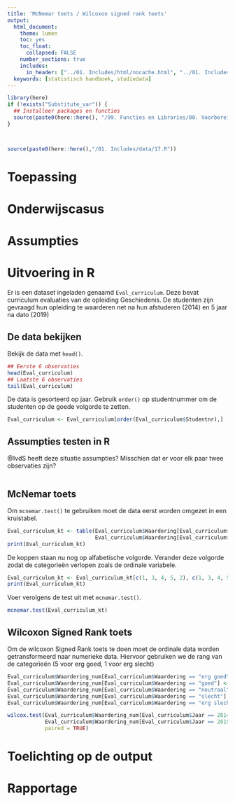 ```yaml
---
title: 'McNemar toets / Wilcoxon signed rank toets'
output:
  html_document:
    theme: lumen
    toc: yes
    toc_float: 
      collapsed: FALSE 
    number_sections: true
    includes:
      in_header: ["../01. Includes/html/nocache.html", "../01. Includes/html/favicon.html", "../01. Includes/html/analytics.html"]
  keywords: [statistisch handboek, studiedata]
---
```


<!-- ## CLOSEDBLOK: Functies.R -->
```r
library(here)
if (!exists("Substitute_var")) {
  ## Installeer packages en functies
  source(paste0(here::here(), "/99. Functies en Libraries/00. Voorbereidingen.R"), echo = FALSE)
}
```
<!-- ## /CLOSEDBLOK: Functies.R -->

<!-- ## CLOSEDBLOK: CSS -->
<style>
`r htmltools::includeHTML(paste0(here::here(),"/01. Includes/css/Stylesheet_SHHO.css"))`
</style>
<!-- ## /CLOSEDBLOK: CSS -->

<!-- ## CLOSEDBLOK: Header.R -->
```r
```
<!-- ## /CLOSEDBLOK: Header.R -->

<!-- ## CLOSEDBLOK: Status.R -->
```r
```
<!-- ## /CLOSEDBLOK: Status.R -->

<!-- ## OPENBLOK: Data-aanmaken.R -->
```r
source(paste0(here::here(),"/01. Includes/data/17.R"))
```
<!-- ## /OPENBLOK: Data-aanmaken.R -->

# Toepassing

# Onderwijscasus

# Assumpties

# Uitvoering in R
Er is een dataset ingeladen genaamd `Eval_curriculum`. Deze bevat curriculum evaluaties van de opleiding Geschiedenis. De studenten zijn gevraagd hun opleiding te waarderen net na hun afstuderen (2014) en 5 jaar na dato (2019)

## De data bekijken
Bekijk de data met `head()`.
<!-- ## OPENBLOK: Data-bekijken.R -->
```r
## Eerste 6 observaties
head(Eval_curriculum)
## Laatste 6 observaties
tail(Eval_curriculum)
```
<!-- ## /OPENBLOK: Data-bekijken.R -->

De data is gesorteerd op jaar. Gebruik `order()` op studentnummer om de studenten op de goede volgorde te zetten.
<!-- ## OPENBLOK: Transformeer-data -->
```r
Eval_curriculum <- Eval_curriculum[order(Eval_curriculum$Studentnr),]
```
<!-- ## /OPENBLOK: Transformeer-data -->




## Assumpties testen in R
@IvdS heeft deze situatie assumpties? Misschien dat er voor elk paar twee observaties zijn?
```r

```



## McNemar toets
Om `mcnemar.test()` te gebruiken moet de data eerst worden omgezet in een kruistabel.
<!-- ## OPENBLOK: Maak-kruistabel.R -->
```r
Eval_curriculum_kt <- table(Eval_curriculum$Waardering[Eval_curriculum$Jaar == 2014],
                            Eval_curriculum$Waardering[Eval_curriculum$Jaar == 2019])
print(Eval_curriculum_kt)
```
<!-- ## /OPENBLOK: Maak-kruistabel.R -->

De koppen staan nu nog op alfabetische volgorde. Verander deze volgorde zodat de categorieën verlopen zoals de ordinale variabele.
<!-- ## OPENBLOK: Transformeer-kruistabel.R -->
```r
Eval_curriculum_kt <- Eval_curriculum_kt[c(1, 3, 4, 5, 2), c(1, 3, 4, 5, 2)]
print(Eval_curriculum_kt)
```
<!-- ## /OPENBLOK: Transformeer-kruistabel.R -->


Voer verolgens de test uit met `mcnemar.test()`.
<!-- ## OPENBLOK: McNemar-toets.R -->
```r
mcnemar.test(Eval_curriculum_kt)
```
<!-- ## /OPENBLOK: McNemar-toets.R -->

## Wilcoxon Signed Rank toets
Om de wilcoxon Signed Rank toets te doen moet de ordinale data worden getransformeerd naar numerieke data. Hiervoor gebruiken we de rang van de categorieën (5 voor erg goed, 1 voor erg slecht)
<!-- ## OPENBLOK: Wilcoxon-Signed-Rank-toets.R -->
```r
Eval_curriculum$Waardering_num[Eval_curriculum$Waardering == "erg goed"] <- 5
Eval_curriculum$Waardering_num[Eval_curriculum$Waardering == "goed"] <- 4
Eval_curriculum$Waardering_num[Eval_curriculum$Waardering == "neutraal"] <- 3
Eval_curriculum$Waardering_num[Eval_curriculum$Waardering == "slecht"] <- 2
Eval_curriculum$Waardering_num[Eval_curriculum$Waardering == "erg slecht"] <- 1

wilcox.test(Eval_curriculum$Waardering_num[Eval_curriculum$Jaar == 2014],
            Eval_curriculum$Waardering_num[Eval_curriculum$Jaar == 2019],
            paired = TRUE)
```
<!-- ## /OPENBLOK: Wilcoxon-Signed-Rank-toets.R -->

# Toelichting op de output

# Rapportage

<!-- ## CLOSEDBLOK: Footer.R -->
```r
```
<!-- ## /CLOSEDBLOK: Footer.R -->